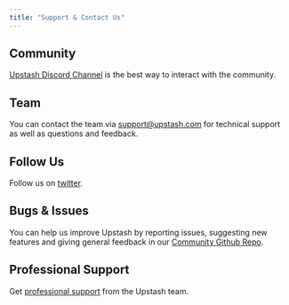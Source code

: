 ```yaml
---
title: "Support & Contact Us"
---
```


## Community

[Upstash Discord Channel](https://upstash.com/discord) is the best way to
interact with the community.

## Team

You can contact the team
via [support@upstash.com](mailto:support@upstash.com) for technical support as
well as questions and feedback.

## Follow Us

Follow us on [twitter](https://twitter.com/upstash).

## Bugs & Issues

You can help us improve Upstash by reporting issues, suggesting new features and
giving general feedback in
our [Community Github Repo](https://github.com/upstash/issues/issues/new).

## Professional Support

Get [professional support](/common/help/prosupport) from the Upstash team. 
